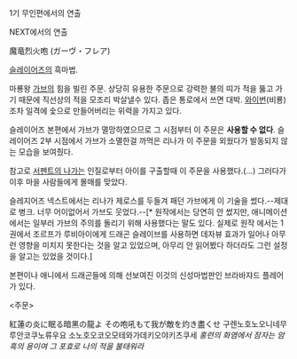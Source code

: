 1기 무인편에서의 연출
{{{#!html
<iframe width="420" height="315" src="http://www.youtube.com/embed/HoEVq5vdrwE" frameborder="0" allowfullscreen></iframe>}}}

NEXT에서의 연출
{{{#!html
<iframe width="420" height="315" src="http://www.youtube.com/embed/niRLRZliTJc" frameborder="0" allowfullscreen></iframe>}}}

魔竜烈火咆 (ガーヴ・フレア)

[[슬레이어즈]]의 흑마법.

마룡왕 [[가브]]의 힘을 빌린 주문. 상당히 유용한 주문으로 강력한 불의 띠가 적을 뚫고 가기 때문에 직선상의 적을 모조리 박살낼수 있다. 좁은 통로에서 쓰면 대박. [[와이번]](비룡)조차 일격에 숯으로 만들어버리는 위력을 가지고 있다.

슬레이어즈 본편에서 가브가 멸망하였으므로 그 시점부터 이 주문은 '''사용할 수 없다'''. 슬레이어즈 2부 시점에서 가브가 소멸한걸 까먹은 리나가 이 주문을 외웠다가 발동되지 않는 모습을 보여줬다.

참고로 [[서펜트의 나가]]는 인질로부터 아이를 구출할때 이 주문을 사용했다.(...) 그러다가 이후 마을 사람들에게 몰매를 맞았다.

슬레지어즈 넥스트에서는 리나가 제로스를 두들겨 패던 가브에게 이 기술을 썼다.--제대로 병크. 너무 어이없어서 가브도 웃었다.--[* 원작에서는 당연히 안 썼지만, 애니메이션에서는 일부러 가브의 주의를 돌리기 위해 사용했다는 말도 있다. 실제로 원작 에서는 1권에서 조르프가 루비아이에게 드래곤 슬레이브를 사용하면 데자뷰 효과가 일어나 아무런 영향을 미치지 못한다는 것을 알고 있었으며, 아무리 안 읽어봤다 하더라도 그런 설정을 알고는 있었을 것이다.] 

본편이나 애니에서 드래곤들에 의해 선보여진 이것의 신성마법판인 브라바쟈드 플레어가 있다.

<주문>

紅蓮の炎に眠る暗黑の龍よ その咆吼もて我が敵を灼き盡くせ
구렌노호노오니네무루안코쿠노류우요 소노호오코오모테와가데키오야키츠쿠세
''홍련의 화염에서 잠자는 암흑의 용이여 그 포효로 나의 적을 불태워라''
